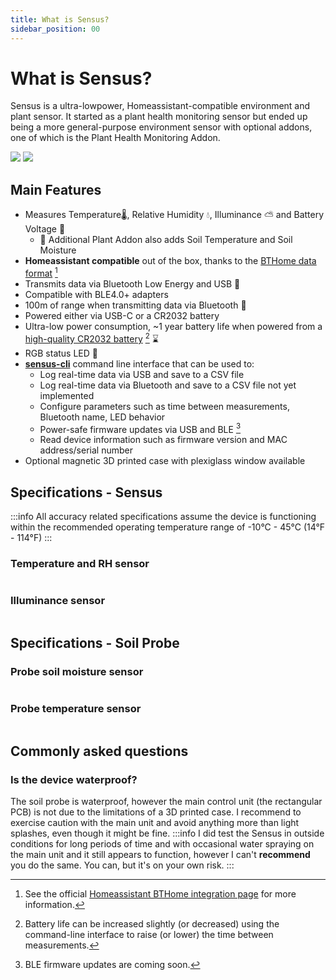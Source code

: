 ```yaml
---
title: What is Sensus?
sidebar_position: 00
---
```



# What is Sensus?

Sensus is a ultra-lowpower, Homeassistant-compatible environment and plant sensor. It started as a plant health monitoring sensor but ended up being a more general-purpose environment sensor with optional addons, one of which is the Plant Health Monitoring Addon.

<div style={{display:'flex', width: "100%", justifyContent: 'center', gap: '10px', flexWrap: 'wrap'}}>
    <img src={useBaseUrl('/img/introduction.jpg')} style={{maxHeight: '350px'}}/>
    <img src={useBaseUrl('/img/wall-mounted.jpg')} style={{maxHeight: '350px'}}/>
</div>

## Main Features

- Measures Temperature🌡️, Relative Humidity 💧, Illuminance ⛅ and Battery Voltage 🔋
    - 🌱 Additional Plant Addon also adds Soil Temperature and Soil Moisture
- **Homeassistant compatible** out of the box, thanks to the [BTHome data format](https://bthome.io/format/) [^1]
- Transmits data via Bluetooth Low Energy and USB 🔌
- Compatible with BLE4.0+ adapters
- 100m of range when transmitting data via Bluetooth 📶 
- Powered either via USB-C or a CR2032 battery 
- Ultra-low power consumption, ~1 year battery life when powered from a [high-quality CR2032 battery](https://www.tme.eu/Document/8eb9b28999c260b79094c97a20531f07/cr2032-p.pdf) [^2] ⌛
- RGB status LED 🚦
- [**sensus-cli**](https://github.com/Ardelean-Calin/sensus-cli) command line interface that can be used to:
    - Log real-time data via USB and save to a CSV file
    - Log real-time data via Bluetooth and save to a CSV file not yet implemented
    - Configure parameters such as time between measurements, Bluetooth name, LED behavior
    - Power-safe firmware updates via USB and BLE [^3]
    - Read device information such as firmware version and MAC address/serial number
- Optional magnetic 3D printed case with plexiglass window available

## Specifications - Sensus 

:::info
All accuracy related specifications assume the device is functioning within the recommended operating temperature range of -10°C - 45°C (14°F - 114°F)
:::

<Table values={{
    "Operating voltage": "1.7V - 3.6V", 
    "Supply current (while on battery)": "24μA typ.", 
    "Operating temperature": "-10°C - 45°C (14°F - 114°F)", 
    "Operating relative humidity": "any %"
}}/>


### Temperature and RH sensor
<Table values={{
    "Sensor": "Sensirion SHTC3", 
    "Temperature range": "-40 - 125°C (-40 - 257°F)",
    "Typical temperature accuracy": "±0.2°C (±0.36°F)",
    "Maximum temperature accuracy": "±0.5°C (±0.9°F)",
    "Humidity range": "0 - 100%",
    "Typical relative humidity accuracy": "±2%",
}}/>


### Illuminance sensor
<Table values={{
    "Sensor": "Texas Instruments OPT3001", 
    "Measurement range": "0 Lux - 83865.6 Lux",
}}/>

## Specifications - Soil Probe

### Probe soil moisture sensor
<Table values={{
    "Sensor": "Custom RC oscillator", 
    "Type": "Capacitive; non-contact",
    "Measurement frequency": "10kHz - 2MHz",
    "Calibration": "Simple linear calibration; Calibrateable via CLI"
}}/>

### Probe temperature sensor
<Table values={{
    "Sensor": "Texas Instruments TMP112", 
    "Measurement range": "-40 - 125°C (-40 - 257°F)",
    "Typical accuracy": "±0.5°C (±0.9°F)",
    "Maximum accuracy": "±1.0°C (±1.8°F)"
}}/>

## Commonly asked questions
### Is the device waterproof?
The soil probe is waterproof, however the main control unit (the rectangular PCB) is not due to the limitations of a
3D printed case.
I recommend to exercise caution with the main unit and avoid anything more than light splashes, even though it might be fine.
:::info
I did test the Sensus in outside conditions for long periods of time and with occasional water spraying on the main unit and it still appears to function, however I can't **recommend**
you do the same. You can, but it's on your own risk.
:::

[^1]: See the official [Homeassistant BTHome integration page](https://www.home-assistant.io/integrations/bthome) for more information.
[^2]: Battery life can be increased slightly (or decreased) using the command-line interface to raise (or lower) the time between measurements.
[^3]: BLE firmware updates are coming soon.
[^4]: 